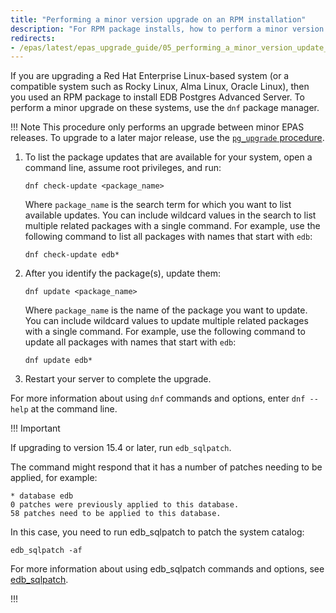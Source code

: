 ```yaml
---
title: "Performing a minor version upgrade on an RPM installation"
description: "For RPM package installs, how to perform a minor version upgrade to a more recent version."
redirects:
- /epas/latest/epas_upgrade_guide/05_performing_a_minor_version_update_of_an_rpm_installation/
---
```


If you are upgrading a Red Hat Enterprise Linux-based system (or a compatible system such as Rocky Linux, Alma Linux, Oracle Linux), then you used an RPM package to install EDB Postgres Advanced Server. To perform a minor upgrade on these systems, use the `dnf` package manager.

!!! Note
    This procedure only performs an upgrade between minor EPAS releases. To upgrade to a later major release, use the [`pg_upgrade` procedure](../major_upgrade/).

1.  To list the package updates that are available for your system, open a command line, assume root privileges, and run:

    ```shell
    dnf check-update <package_name>
    ```

    Where `package_name` is the search term for which you want to list available updates. You can include wildcard values in the search to list multiple related packages with a single command. For example, use the following command to list all packages with names that start with `edb`:

    ```shell
    dnf check-update edb*
    ```
    
1.  After you identify the package(s), update them:

    ```shell
    dnf update <package_name>
    ```

    Where `package_name` is the name of the package you want to update. You can include wildcard values to update multiple related packages with a single command. For example, use the following command to update all packages with names that start with `edb`:

    ```shell
    dnf update edb*
    ```

1.  Restart your server to complete the upgrade. 

For more information about using `dnf` commands and options, enter `dnf --help` at the command line.

!!! Important
    
If upgrading to version 15.4  or later, run `edb_sqlpatch`.

The command might respond that it has a number of patches needing to be applied, for example:

```console
* database edb
0 patches were previously applied to this database.
58 patches need to be applied to this database.
```

In this case, you need to run edb_sqlpatch to patch the system catalog:

```shell
edb_sqlpatch -af
```

For more information about using edb_sqlpatch commands and options, see [edb_sqlpatch](/tools/edb_sqlpatch/).

!!!


